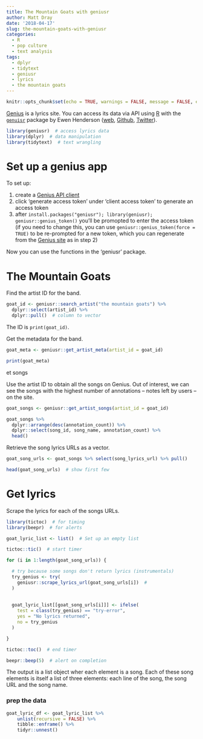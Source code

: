 ```yaml
---
title: The Mountain Goats with geniusr
author: Matt Dray
date: '2018-04-17'
slug: the-mountain-goats-with-geniusr
categories:
  - R
  - pop culture
  - text analysis
tags:
  - dplyr
  - tidytext
  - geniusr
  - lyrics
  - the mountain goats
---
```


```r
knitr::opts_chunk$set(echo = TRUE, warnings = FALSE, message = FALSE, error = FALSE)
```

[Genius](https://genius.com/) is a lyrics site. You can access its data via API using [R](https://www.r-project.org/about.html) with the [`genuisr`](https://github.com/ewenme/geniusr) package by Ewen Henderson ([web](https://ewen.io/), [Github](https://github.com/ewenme), [Twitter](https://twitter.com/ewen_)).

```r
library(geniusr)  # access lyrics data
library(dplyr)  # data manipulation
library(tidytext)  # text wrangling
```

# Set up a genius app 

To set up:

1. create a [Genius API client](https://genius.com/api-clients/new)
2. click 'generate access token' under 'client access token' to generate an access token
3. after `install.packages("geniusr"); library(geniusr); geniusr::genius_token()` you'll be promopted to enter the access token (if you need to change this, you can use `geniusr::genius_token(force = TRUE)` to be re-prompted for a new token, which you can regenerate from the [Genius site](https://genius.com/api-clients) as in step 2)

Now you can use the functions in the 'geniusr' package.

# The Mountain Goats

Find the artist ID for the band.

```r
goat_id <- geniusr::search_artist("the mountain goats") %>% 
  dplyr::select(artist_id) %>% 
  dplyr::pull()  # column to vector
```

The ID is `print(goat_id)`.

Get the metadata for the band.

```r
goat_meta <- geniusr::get_artist_meta(artist_id = goat_id)

print(goat_meta)
```

et songs

Use the artist ID to obtain all the songs on Genius. Out of interest, we can see the songs with the highest number of annotations -- notes left by users -- on the site.

```r
goat_songs <- geniusr::get_artist_songs(artist_id = goat_id)

goat_songs %>% 
  dplyr::arrange(desc(annotation_count)) %>% 
  dplyr::select(song_id, song_name, annotation_count) %>% 
  head()
```

Retrieve the song lyrics URLs as a vector.

```r
goat_song_urls <- goat_songs %>% select(song_lyrics_url) %>% pull()

head(goat_song_urls)  # show first few
```

# Get lyrics

Scrape the lyrics for each of the songs URLs.

```r
library(tictoc)  # for timing
library(beepr)  # for alerts

goat_lyric_list <- list()  # Set up an empty list

tictoc::tic()  # start timer

for (i in 1:length(goat_song_urls)) {

  # try because some songs don't return lyrics (instrumentals)
  try_genius <- try(
    geniusr::scrape_lyrics_url(goat_song_urls[i])  # 
  )
  
  
  goat_lyric_list[[goat_song_urls[i]]] <- ifelse(
    test = class(try_genius) == "try-error",
    yes = "No lyrics returned",
    no = try_genius
  )

}

tictoc::toc()  # end timer

beepr::beep(5)  # alert on completion
```

The output is a list object wher each element is a song. Each of these song elements is itself a list of three elements: each line of the song, the song URL and the song name.

### prep the data

```r
goat_lyric_df <- goat_lyric_list %>% 
    unlist(recursive = FALSE) %>% 
    tibble::enframe() %>% 
    tidyr::unnest()
```